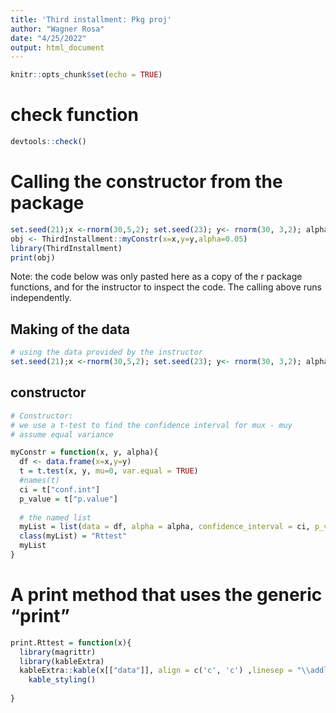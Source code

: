 ```yaml
---
title: 'Third installment: Pkg proj'
author: "Wagner Rosa"
date: "4/25/2022"
output: html_document
---
```


```r
knitr::opts_chunk$set(echo = TRUE)
```
# check function 
```r
devtools::check()
```

# Calling the constructor from the package 
```r
set.seed(21);x <-rnorm(30,5,2); set.seed(23); y<- rnorm(30, 3,2); alpha <- 0.05
obj <- ThirdInstallment::myConstr(x=x,y=y,alpha=0.05)
library(ThirdInstallment)
print(obj)

```

Note: the code below was only pasted here as a copy of the r package functions, and for the instructor to inspect the code. The calling above runs independently.

## Making of the data 
```r
# using the data provided by the instructor 
set.seed(21);x <-rnorm(30,5,2); set.seed(23); y<- rnorm(30, 3,2); alpha <- 0.05
```

## constructor 
```r
# Constructor:
# we use a t-test to find the confidence interval for mux - muy
# assume equal variance

myConstr = function(x, y, alpha){
  df <- data.frame(x=x,y=y)   
  t = t.test(x, y, mu=0, var.equal = TRUE)
  #names(t)
  ci = t["conf.int"]
  p_value = t["p.value"]
  
  # the named list
  myList = list(data = df, alpha = alpha, confidence_interval = ci, p_value = p_value)
  class(myList) = "Rttest"
  myList
}

```


# A print method that uses the generic "print" 
```r

print.Rttest = function(x){
  library(magrittr)
  library(kableExtra)
  kableExtra::kable(x[["data"]], align = c('c', 'c') ,linesep = "\\addlinespace", digits = 4, booktabs = TRUE, caption = "population samples y and x") %>%
    kable_styling()
    
}

```


